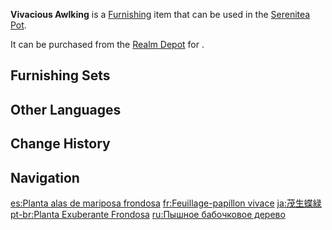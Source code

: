 {{Furnishing Infobox
|id             = 372424
|image          = Item Vivacious Awlking.png
|category       = Landform
|subcategory    = Large Shrub
|quality        = 2
|adeptal_energy = 10
|load           = 50
|reduced_load   = 50
|description    = A tall and upright plant with luxurious leaves and branches, almost as if it were filled with the spirit of the earth itself. It was given the nickname "Awlking" for the fluttering vitality of its leaves.
|source1        = [[Realm Depot]]
}}
'''Vivacious Awlking''' is a [[Furnishing]] item that can be used in the [[Serenitea Pot]].

It can be purchased from the [[Realm Depot]] for {{Item|Realm Currency|30|x=40}}.

==Furnishing Sets==
{{Craft Usage|type=Furnishing Set}}

==Other Languages==
{{Other Languages
|en      = Vivacious Awlking
|zhs     = 郁生蝶绿
|zhs_rm  = Yù Shēng Dié Lǜ
|zht     = 鬱生蝶綠
|zht_rm  = Yù Shēng Dié Lǜ
|zh_tl   = 
|ja      = 茂生蝶緑
|ja_rm   = Mosei Chouryoku{{Assumed}}
|ja_tl   = Dense Growth Butterfly Green Tree
|ko      = 울창한 접록
|ko_rm   = Ulchanghan Jeop'rok
|ko_tl   = Dense Butterfly Green Tree
|es      = Planta alas de mariposa frondosa
|es_tl   = Leafy Butterfly Wings Plant
|fr      = Feuillage-papillon vivace
|fr_tl   = Vivacious Butterfly-Foliage
|ru      = Пышное бабочковое дерево
|ru_tl   = Luxuriant Butterfly Tree
|th      = ต้นใบผีเสื้อเขียวที่ร่วงโรย
|th_rm   = 
|th_tl   = 
|vi      = Điệp Lục Non
|vi_tl   = 
|de      = Lebhafte Schmetterlingsblätter
|de_tl   = Vivacious Butterfly Leaves
|id      = Awlking Berserakan
|id_tl   = Scattered Awlking
|pt      = Planta Exuberante Frondosa
|pt_tl   = 
|tr      = Capcanlı Kelebek Yaprak
|tr_tl   = 
|it      = Albero farfalla vivace
|it_tl   = 
}}

==Change History==
{{Change History|1.5}}

==Navigation==
{{Furnishing Navbox|exterior}}

[[es:Planta alas de mariposa frondosa]]
[[fr:Feuillage-papillon vivace]]
[[ja:茂生蝶緑]]
[[pt-br:Planta Exuberante Frondosa]]
[[ru:Пышное бабочковое дерево]]